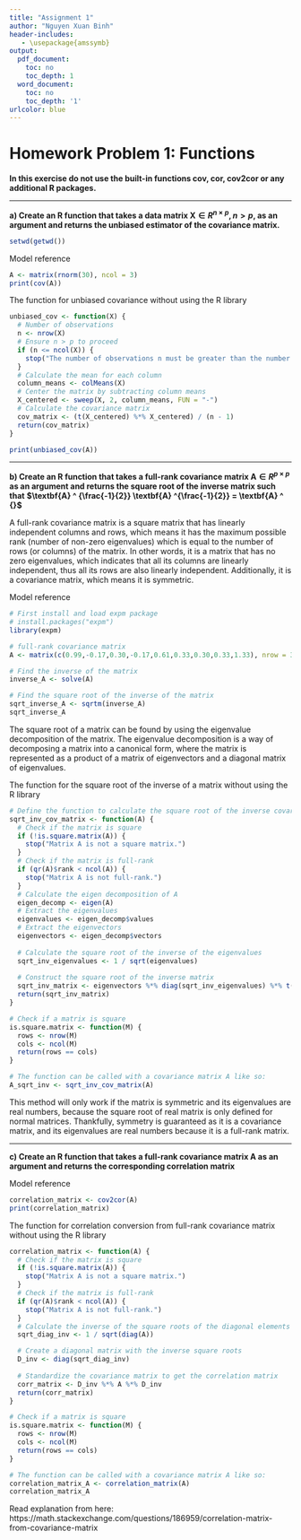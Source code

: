 ```yaml
---
title: "Assignment 1"
author: "Nguyen Xuan Binh"
header-includes:
   - \usepackage{amssymb}
output:
  pdf_document:
    toc: no
    toc_depth: 1
  word_document:
    toc: no
    toc_depth: '1'
urlcolor: blue
---
```


# Homework Problem 1: Functions

**In this exercise do not use the built-in functions cov, cor, cov2cor or any additional R packages.**\

---

**a) Create an R function that takes a data matrix $\textbf{X} \in R^{n\times p}, n > p$, as an argument and returns the unbiased estimator of the covariance matrix.**

```r
setwd(getwd())
```

Model reference
```r
A <- matrix(rnorm(30), ncol = 3)
print(cov(A))
```
The function for unbiased covariance without using the R library
```r
unbiased_cov <- function(X) {
  # Number of observations
  n <- nrow(X)
  # Ensure n > p to proceed
  if (n <= ncol(X)) {
    stop("The number of observations n must be greater than the number of variables p.")
  }
  # Calculate the mean for each column
  column_means <- colMeans(X)
  # Center the matrix by subtracting column means
  X_centered <- sweep(X, 2, column_means, FUN = "-")
  # Calculate the covariance matrix
  cov_matrix <- (t(X_centered) %*% X_centered) / (n - 1)
  return(cov_matrix)
}

print(unbiased_cov(A))
```

---

**b) Create an R function that takes a full-rank covariance matrix $\textbf{A} \in R^{p\times p}$ as an argument and returns the square root of the inverse matrix such that** **$\textbf{A} ^ {\frac{-1}{2}} \textbf{A} ^{\frac{-1}{2}} = \textbf{A} ^ {}$ **

A full-rank covariance matrix is a square matrix that has linearly independent columns and rows, which means it has the maximum possible rank (number of non-zero eigenvalues) which is equal to the number of rows (or columns) of the matrix. In other words, it is a matrix that has no zero eigenvalues, which indicates that all its columns are linearly independent, thus all its rows are also linearly independent. Additionally, it is a covariance matrix, which means it is symmetric. 

Model reference
```r
# First install and load expm package
# install.packages("expm")
library(expm)

# full-rank covariance matrix
A <- matrix(c(0.99,-0.17,0.30,-0.17,0.61,0.33,0.30,0.33,1.33), nrow = 3, ncol = 3)

# Find the inverse of the matrix
inverse_A <- solve(A)

# Find the square root of the inverse of the matrix
sqrt_inverse_A <- sqrtm(inverse_A)
sqrt_inverse_A
```
The square root of a matrix can be found by using the eigenvalue decomposition of the matrix. The eigenvalue decomposition is a way of decomposing a matrix into a canonical form, where the matrix is represented as a product of a matrix of eigenvectors and a diagonal matrix of eigenvalues.\

The function for the square root of the inverse of a matrix without using the R library\

```r
# Define the function to calculate the square root of the inverse covariance matrix
sqrt_inv_cov_matrix <- function(A) {
  # Check if the matrix is square
  if (!is.square.matrix(A)) {
    stop("Matrix A is not a square matrix.")
  }
  # Check if the matrix is full-rank
  if (qr(A)$rank < ncol(A)) {
    stop("Matrix A is not full-rank.")
  }
  # Calculate the eigen decomposition of A
  eigen_decomp <- eigen(A)
  # Extract the eigenvalues
  eigenvalues <- eigen_decomp$values
  # Extract the eigenvectors
  eigenvectors <- eigen_decomp$vectors
  
  # Calculate the square root of the inverse of the eigenvalues
  sqrt_inv_eigenvalues <- 1 / sqrt(eigenvalues)
  
  # Construct the square root of the inverse matrix
  sqrt_inv_matrix <- eigenvectors %*% diag(sqrt_inv_eigenvalues) %*% t(eigenvectors)
  return(sqrt_inv_matrix)
}

# Check if a matrix is square
is.square.matrix <- function(M) {
  rows <- nrow(M)
  cols <- ncol(M)
  return(rows == cols)
}

# The function can be called with a covariance matrix A like so:
A_sqrt_inv <- sqrt_inv_cov_matrix(A)
```

This method will only work if the matrix is symmetric and its eigenvalues are real numbers, because the square root of real matrix is only defined for normal matrices. Thankfully, symmetry is guaranteed as it is a covariance matrix, and its eigenvalues are real numbers because it is a full-rank matrix.\

--- 

**c) Create an R function that takes a full-rank covariance matrix $\textbf{A}$ as an argument and returns the corresponding correlation matrix**\

Model reference\
```r
correlation_matrix <- cov2cor(A)
print(correlation_matrix)
```

The function for correlation conversion from full-rank covariance matrix without using the R library
```r
correlation_matrix <- function(A) {
  # Check if the matrix is square
  if (!is.square.matrix(A)) {
    stop("Matrix A is not a square matrix.")
  }
  # Check if the matrix is full-rank
  if (qr(A)$rank < ncol(A)) {
    stop("Matrix A is not full-rank.")
  }
  # Calculate the inverse of the square roots of the diagonal elements (variances)
  sqrt_diag_inv <- 1 / sqrt(diag(A))

  # Create a diagonal matrix with the inverse square roots
  D_inv <- diag(sqrt_diag_inv)
  
  # Standardize the covariance matrix to get the correlation matrix
  corr_matrix <- D_inv %*% A %*% D_inv
  return(corr_matrix)
}

# Check if a matrix is square
is.square.matrix <- function(M) {
  rows <- nrow(M)
  cols <- ncol(M)
  return(rows == cols)
}

# The function can be called with a covariance matrix A like so:
correlation_matrix_A <- correlation_matrix(A)
correlation_matrix_A
```
Read explanation from here: https://math.stackexchange.com/questions/186959/correlation-matrix-from-covariance-matrix

